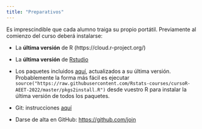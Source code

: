```yaml
---
title: "Preparativos"
---
```


Es imprescindible que cada alumno traiga su propio portátil. Previamente al comienzo del curso deberá instalarse:

-   La **última versión** de R (https://cloud.r-project.org/)

-   La **última versión** de [Rstudio](https://www.rstudio.com/products/rstudio/download/)

-   Los paquetes incluidos [aquí](https://raw.githubusercontent.com/Rstats-courses/cursoR-AEET-2022/master/pkgs2install.R), actualizados a su última versión. Probablemente la forma más fácil es ejecutar `source("https://raw.githubusercontent.com/Rstats-courses/cursoR-AEET-2022/master/pkgs2install.R")` desde vuestro R para instalar la última versión de todos los paquetes.

-   Git: instrucciones [aquí](http://happygitwithr.com/install-git.html)

-   Darse de alta en GitHub: <https://github.com/join>

